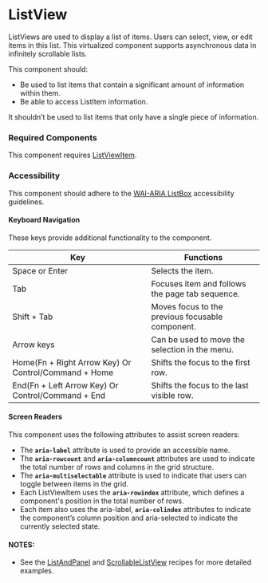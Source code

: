 
<Meta title="Components/ListView/ListView" />

# ListView

ListViews are used to display a list of items. Users can select, view, or edit items in this list.
This virtualized component supports asynchronous data in infinitely scrollable lists. 

This component should:
- Be used to list items that contain a significant amount of information within them.
- Be able to access ListItem information.

It shouldn’t be used to list items that only have a single piece of information.

### Required Components

This component requires [ListViewItem](./?path=/docs/components-listviewitem--docs).

### Accessibility

This component should adhere to the [WAI-ARIA ListBox](https://www.w3.org/WAI/ARIA/apg/patterns/listbox/) accessibility guidelines. 

#### Keyboard Navigation

These keys provide additional functionality to the component. 

| Key | Functions |
| ---- | ---- |
| Space or Enter | Selects the item. |
| Tab | Focuses item and follows the page tab sequence. |
| Shift + Tab | Moves focus to the previous focusable component. |
| Arrow keys | Can be used to move the selection in the menu.  |
| Home(Fn + Right Arrow Key) Or Control/Command + Home | Shifts the focus to the first row. |
| End(Fn + Left Arrow Key) Or Control/Command + End | Shifts the focus to the last visible row. |

#### Screen Readers

This component uses the following attributes to assist screen readers:
- The **`aria-label`** attribute is used to provide an accessible name.
- The **`aria-rowcount`**  and **`aria-columncount`**  attributes are used to indicate the total number of rows and columns in the grid structure. 
- The **`aria-multiselectable`**  attribute is used to indicate that users can toggle between items in the grid. 
- Each ListViewItem uses the **`aria-rowindex`**  attribute, which defines a component's position in the total number of rows. 
- Each item also uses the aria-label, **`aria-colindex`**  attributes to indicate the component’s column position and aria-selected to indicate the currently selected state.

#### NOTES:
- See the [ListAndPanel](./?path=/docs/recipes-listandpanel--docs) and [ScrollableListView](./?path=/docs/recipes-scrollablelistview--docs) recipes for more detailed examples.